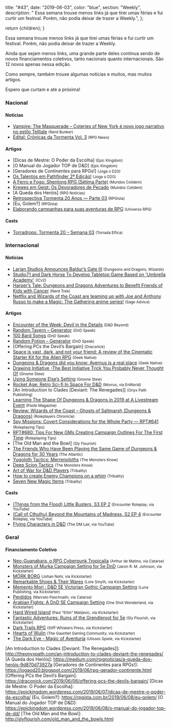 
  title: "#43",
  date: "2019-06-03",
  color: "blue",
  section: "Weekly",
  description:
    "    Essa semana trouxe menos links já que tirei umas férias e fui curtir um festival. Porém, não podia deixar de trazer a Weekly.",
};

  return <InternalLayout meta={meta}>{children}</InternalLayout>;
}

Essa semana trouxe menos links já que tirei umas férias e fui curtir um festival. Porém, não podia deixar de trazer a Weekly.

Ainda que sejam menos links, uma grande parte deles continua sendo de novos financiamentos coletivos, tanto nacionais quanto internacionais. São 12 novos apenas nessa edição.

Como sempre, também trouxe algumas notícias e muitos, mas muitos artigos.

Espero que curtam e até a próxima!

### Nacional

#### Notícias

- [Vampire: The Masquerade – Coteries of New York é novo jogo narrativo no estilo Telltale] <small>(Nerd Bunker)</small>
- [Edital: Crônicas da Tormenta Vol. 3] <small>(RPG News)</small>

#### Artigos

- [Dicas de Mestre: O Poder da Escolha] <small>(Epic Kingdom)</small>
- [O Manual do Jogador TOP de D&amp;D] <small>(Epic Kingdom)</small>
- [Geradores de Continentes para RPGs!] <small>(Joga o D20)</small>
- [Os Talentos em Pathfinder 2ª Edição!] <small>(Joga o D20)</small>
- [A Ferro e Fogo: Shenlong RPG (Sétima Parte)] <small>(Mundos Colidem)</small>
- [Krewes em Geist: Os Devoradores de Pecado] <small>(Mundos Colidem)</small>
- [A Queda dos Heróis] <small>(RPG Notícias)</small>
- [Retrospectiva Tormenta 20 Anos — Parte 03] <small>(RPGista)</small>
- [Eu, Golem?] <small>(RPGista)</small>
- [Elaborando campanhas para suas aventuras de RPG] <small>(Universo RPG)</small>

#### Casts

- [Torradrops: Tormenta 20 – Semana 03] <small>(Torrada Elfica)</small>

### Internacional

#### Notícias

- [Larian Studios Announces Baldur’s Gate III] <small>(Dungeons and Dragons, Wizards)</small>
- [Studio71 and Dark Horse To Develop Tabletop Game Based on &#039;Umbrella Academy&#039;] <small>(ICv2)</small>
- [Harper’s Tale: Dungeons and Dragons Adventures to Benefit Friends of Kids with Cancer] <small>(Nerd Trek)</small>
- [Netflix and Wizards of the Coast are teaming up with Joe and Anthony Russo to make a Magic: The Gathering anime series!] <small>(Sage Advice)</small>

#### Artigos

- [Encounter of the Week: Devil in the Details] <small>(D&amp;D Beyond)</small>
- [Random Tavern – Generator] <small>(DnD Speak)</small>
- [100 Bard Songs] <small>(DnD Speak)</small>
- [Random Potion – Generator] <small>(DnD Speak)</small>
- [Offering PCs the Devil’s Bargain] <small>(Draconick)</small>
- [Space is vast, dark, and not your friend: A review of the Cinematic Starter Kit for the Alien RPG] <small>(Geek Native)</small>
- [Dungeons &amp; Dragons did you know: Avernus is a real place] <small>(Geek Native)</small>
- [Drawing Initiative -The Best Initiative Trick You Probably Never Thought Of] <small>(Gnome Stew)</small>
- [Using Someone Else’s Setting] <small>(Gnome Stew)</small>
- [Rocket Age: Retro Sci-fi In Space For D&amp;D] <small>(Morrus, via EnWorld)</small>
- [An Introduction to Clades [Deviant: The Renegades]] <small>(Onyx Path Publishing)</small>
- [Learning The Shape Of Dungeons &amp; Dragons in 2019 at A Livestream Event] <small>(Paste Magazine)</small>
- [Review: Wizards of the Coast – Ghosts of Saltmarsh (Dungeons &amp; Dragons)] <small>(Roleplayers Chronicle)</small>
- [Spy Missions: Covert Considerations for the Whole Party — RPT#641] <small>(Roleplaying Tips)</small>
- [RPT#680: Tips For New GMs Creating Campaign Outlines For The First Time] <small>(Roleplaying Tips)</small>
- [The Old Man and the Bowl] <small>(Sly Flourish)</small>
- [The Friends Who Have Been Playing the Same Game of Dungeons &amp; Dragons for 30 Years] <small>(The Atlantic)</small>
- [Yugoloth Tactics: Merrenoloths] <small>(The Monsters Know)</small>
- [Deep Scion Tactics] <small>(The Monsters Know)</small>
- [Art of War for D&amp;D Players] <small>(Tribality)</small>
- [How to create Enemy Champions on a whim] <small>(Tribality)</small>
- [Seven New Magic Items] <small>(Tribality)</small>

#### Casts

- [(Things from the Flood) Little Busters, S3 EP 2] <small>(Encounter Roleplay, via YouTube)</small>
- [(Call of Cthulhu) Beyond the Mountains of Madness, S2 EP 4] <small>(Encounter Roleplay, via YouTube)</small>
- [Flying Characters in D&amp;D] <small>(The DM Lair, via YouTube)</small>

### Geral

#### Financiamento Coletivo

- [Neo-Guanabara, o RPG Cyberpunk Tropicalia] <small>(Arthur de Matino, via Catarse)</small>
- [Monsters of Murka Campaign Setting for 5e DnD] <small>(Jaron R. M. Johnson, via Kickstarter)</small>
- [MÖRK BORG] <small>(Johan Nohr, via Kickstarter)</small>
- [Remarkable Shops &amp; Their Wares] <small>(Lore Smyth, via Kickstarter)</small>
- [Memento Mori : D&amp;D 5E Victorian Gothic Campaign Setting] <small>(Luna Publishing, via Kickstarter)</small>
- [Perdidos] <small>(Marcelo Paschoalin, via Catarse)</small>
- [Arabian Fights: A DnD 5E Campaign Setting] <small>(One Shot Wonderland, via Kickstarter)</small>
- [Hard Wired Island] <small>(Paul &quot;Ettin&quot; Matijevic, via Kickstarter)</small>
- [Fantastic Adventures: Ruins of the Grendleroot for 5e] <small>(Sly Flourish, via Kickstarter)</small>
- [Dark Trails RPG] <small>(Stiff Whiskers Press, via Kickstarter)</small>
- [Hearts of Wulin] <small>(The Gauntlet Gaming Community, via Kickstarter)</small>
- [The Dark Eye - Magic of Aventuria] <small>(Ulisses Spiele, via Kickstarter)</small>

[spy missions: covert considerations for the whole party — rpt#641]: https://www.roleplayingtips.com/rptn/rpt641-spy-missions-covert-considerations-for-the-whole-party/
[a ferro e fogo: shenlong rpg (sétima parte)]: https://www.mundoscolidem.com.br/shenlong-rpg-rituais/
[dungeons &amp; dragons did you know: avernus is a real place]: https://www.geeknative.com/66228/dungeons-dragons-did-you-know-avernus-is-a-real-place/
[review: wizards of the coast – ghosts of saltmarsh (dungeons &amp; dragons)]: http://roleplayerschronicle.com/?p=50718
[drawing initiative -the best initiative trick you probably never thought of]: https://gnomestew.com/drawing-initiative-the-best-initiative-trick-you-probably-never-thought-of/
[encounter of the week: devil in the details]: https://www.dndbeyond.com/posts/509-encounter-of-the-week-devil-in-the-details
[flying characters in d&amp;d]: https://www.youtube.com/watch?v=eru-0Z-WHUM
[how to create enemy champions on a whim]: https://www.tribality.com/2019/06/04/how-to-create-enemy-champions-on-a-whim/
[deep scion tactics]: http://themonstersknow.com/deep-scion-tactics/
[space is vast, dark, and not your friend: a review of the cinematic starter kit for the alien rpg]: https://www.geeknative.com/66281/space-is-vast-dark-and-not-your-friend-a-review-of-the-cinematic-starter-kit-for-the-alien-rpg/
[art of war for d&amp;d players]: https://www.tribality.com/2019/06/05/art-of-war-for-dd-players/
[remarkable shops &amp; their wares]: https://www.kickstarter.com/projects/loresmyth/remarkable-shops-and-their-wares
[hard wired island]: https://www.kickstarter.com/projects/ettin/hard-wired-island
[arabian fights: a dnd 5e campaign setting]: https://www.kickstarter.com/projects/oneshotwonderland/arabian-fights-a-5e-setting-campaign
[mörk borg]: https://www.kickstarter.com/projects/jnohr/mork-borg
[dark trails rpg]: https://www.kickstarter.com/projects/2059365241/dark-trails-rpg
[hearts of wulin]: https://www.kickstarter.com/projects/gauntlet/hearts-of-wulin
[memento mori : d&amp;d 5e victorian gothic campaign setting]: https://www.kickstarter.com/projects/themadpoet/memento-mori-dandd-5e-victorian-gothic-campaign-se
[the dark eye - magic of aventuria]: https://www.kickstarter.com/projects/ulissesspiele/the-dark-eye-magic-of-aventuria
[rocket age: retro sci-fi in space for d&amp;d]: http://www.enworld.org/forum/content.php?6361-Rocket-Age-Retro-Sci-fi-In-Space-For-D-D
[100 bard songs]: http://dndspeak.com/2019/06/100-bard-songs/
[seven new magic items]: https://www.tribality.com/2019/06/06/seven-new-magic-items/
[krewes em geist: os devoradores de pecado]: https://www.mundoscolidem.com.br/krewes/
[larian studios announces baldur’s gate iii]: https://dnd.wizards.com/articles/news/baldursgate3
[yugoloth tactics: merrenoloths]: http://themonstersknow.com/yugoloth-tactics-merrenoloths/
[elaborando campanhas para suas aventuras de rpg]: https://universorpg.com/bau-do-mestre/dicas/elaborando-campanhas-para-suas-aventuras-de-rpg/
[using someone else’s setting]: https://gnomestew.com/using-someone-elses-setting/
[random potion – generator]: http://dndspeak.com/2019/06/random-potion-generator/
[random tavern – generator]: http://dndspeak.com/2019/06/random-tavern-generator/
[the friends who have been playing the same game of dungeons &amp; dragons for 30 years]: https://www.theatlantic.com/family/archive/2019/06/playing-dungeons-dragons-together-30-years/591085/
[studio71 and dark horse to develop tabletop game based on &#039;umbrella academy&#039;]: https://icv2.com/articles/news/view/43374/studio71-dark-horse-to-develop-tabletop-game-based-umbrella-academy
[harper’s tale: dungeons and dragons adventures to benefit friends of kids with cancer]: http://nerdtrek.com/harpers-tale-dungeons-and-dragons-adventures-to-benefit-friends-of-kids-with-cancer/
[rpt#680: tips for new gms creating campaign outlines for the first time]: https://www.roleplayingtips.com/news/rpt680-tips-for-new-gms-creating-campaign-outlines-for-the-first-time-2/
[netflix and wizards of the coast are teaming up with joe and anthony russo to make a magic: the gathering anime series!]: https://www.sageadvice.eu/2019/06/03/huge-announcement-netflix-and-wizards-of-the-coast-are-teaming-up-with-joe-and-anthony-russo-to-make-a-magic-the-gathering-anime-series/
[os talentos em pathfinder 2ª edição!]: https://jogaod20.blogspot.com/2019/06/P2E-talentos.html
[torradrops: tormenta 20 – semana 03]: https://torradaelfica.com/torradrops/tormenta20-semana03/
[perdidos]: https://www.catarse.me/perdidos
[neo-guanabara, o rpg cyberpunk tropicalia]: https://www.catarse.me/neo_guanabara
[fantastic adventures: ruins of the grendleroot for 5e]: https://www.kickstarter.com/projects/slyflourish/fantastic-adventures-ruins-of-the-grendleroot-for-5e
[(call of cthulhu) beyond the mountains of madness, s2 ep 4]: https://www.youtube.com/watch?v=o10sl9pvna4
[vampire: the masquerade – coteries of new york é novo jogo narrativo no estilo telltale]: https://jovemnerd.com.br/nerdbunker/vampire-the-masquerade-coteries-of-new-york-e-novo-jogo-narrativo-no-estilo-telltale/
[learning the shape of dungeons &amp; dragons in 2019 at a livestream event]: https://www.pastemagazine.com/articles/2019/06/learning-the-shape-of-dungeons-dragons-in-2019-at.html
[monsters of murka campaign setting for 5e dnd]: https://www.kickstarter.com/projects/jrmj/monsters-of-murka-campaign-setting-for-5e-dnd
[(things from the flood) little busters, s3 ep 2]: https://www.youtube.com/watch?v=96RUXLhiMWM
[retrospectiva tormenta 20 anos — parte 03]: https://rpgista.com.br/2019/06/04/retrospectiva-tormenta-20-anos-parte-03/
[edital: crônicas da tormenta vol. 3]: https://newsrpg.wordpress.com/2019/06/05/edital-cronicas-da-tormenta-vol-3/

[An Introduction to Clades [Deviant: The Renegades]]: http://theonyxpath.com/an-introduction-to-clades-deviant-the-renegades/
[A Queda dos Heróis]: https://medium.com/rpgnoticias/a-queda-dos-heróis-9d870d73927a
[Geradores de Continentes para RPGs!]: https://jogaod20.blogspot.com/2019/06/rpg-gerador-continente.html
[Offering PCs the Devil’s Bargain]: https://draconick.com/2019/06/06/offering-pcs-the-devils-bargain/
[Dicas de Mestre: O Poder da Escolha]: https://epickingdom.wordpress.com/2019/06/07/dicas-de-mestre-o-poder-da-escolha/
[Eu, Golem?]: https://rpgista.com.br/2019/06/08/eu-golem/
[O Manual do Jogador TOP de D&amp;D]: https://epickingdom.wordpress.com/2019/06/08/o-manual-do-jogador-top-de-dd/
[The Old Man and the Bowl]: http://slyflourish.com/old_man_and_the_bowls.html
